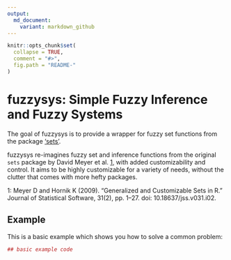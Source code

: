 ```yaml
---
output:
  md_document:
    variant: markdown_github
---
```


<!-- README.md is generated from README.Rmd. Please edit that file -->

```r
knitr::opts_chunk$set(
  collapse = TRUE,
  comment = "#>",
  fig.path = "README-"
)
```

# fuzzysys: Simple Fuzzy Inference and Fuzzy Systems

The goal of fuzzysys is to provide a wrapper for fuzzy set functions from the package ['sets'](https://cran.r-project.org/web/packages/sets/index.html). 

fuzzysys re-imagines fuzzy set and inference functions from the original `sets` package by David Meyer et al. [1](#citation), with added customizability and control. It aims to be highly customizable for a variety of needs, without the clutter that comes with more hefty packages.

<a name="citation">1</a>: Meyer D and Hornik K (2009). “Generalized and Customizable Sets in R.” Journal of Statistical Software, 31(2), pp. 1–27. doi: 10.18637/jss.v031.i02.

## Example

This is a basic example which shows you how to solve a common problem:

```r
## basic example code
```
